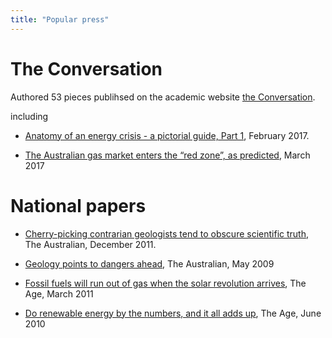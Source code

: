 ```yaml
---
title: "Popular press"
---
```


# The Conversation

Authored 53 pieces publihsed on the academic website [the Conversation]( https://theconversation.com/profiles/mike-sandiford-228/articles). 

including

* [Anatomy of an energy crisis - a pictorial guide, Part 1](https://theconversation.com/the-anatomy-of-an-energy-crisis-a-pictorial-guide-part-1-71789), February 2017.

* [The Australian gas market enters the “red zone”, as predicted](https://theconversation.com/the-australian-gas-market-enters-the-red-zone-as-predicted-74314), March 2017


# National papers

* [Cherry-picking contrarian geologists tend to obscure scientific truth](https://www.theaustralian.com.au/national-affairs/opinion/cherry-picking-contrarian-geologists-tend-to-obscure-scientific-truth/news-story/62a61871190090050dd59e2f2e0d7b59), The Australian, December  2011.
 
* [Geology points to dangers ahead](https://www.theaustralian.com.au/opinion/geology-points-to-dangers-ahead/news-story/7f24189edbb3f05b1d680d6dd6d5de69), The Australian, May 2009

* [Fossil fuels will run out of gas when the solar revolution arrives](https://www.theage.com.au/business/fossil-fuels-will-run-out-of-gas-when-the-solar-revolution-arrives-20110321-1c3qe.html), The Age,
March 2011

* [Do renewable energy by the numbers, and it all adds up](https://www.theage.com.au/politics/federal/do-renewable-energy-by-the-numbers-and-it-all-adds-up-20100623-yywm.html), The Age, June 2010
